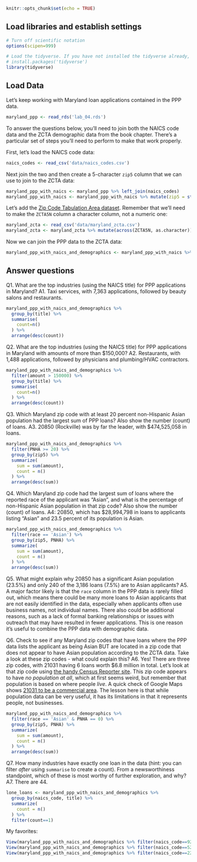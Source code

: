 ```r
knitr::opts_chunk$set(echo = TRUE)
```

## Load libraries and establish settings
```r
# Turn off scientific notation
options(scipen=999)

# Load the tidyverse. If you have not installed the tidyverse already, remove the # from the next line and run it first.  
# install.packages('tidyverse')
library(tidyverse)
```

## Load Data

Let's keep working with Maryland loan applications contained in the PPP data.

```r
maryland_ppp <- read_rds('lab_04.rds')
```

To answer the questions below, you'll need to join both the NAICS code data and the ZCTA demographic data from the book chapter. There's a particular set of steps you'll need to perform to make that work properly.

First, let's load the NAICS code data:

```r
naics_codes <- read_csv('data/naics_codes.csv')
```

Next join the two and then create a 5-character `zip5` column that we can use to join to the ZCTA data:

```r
maryland_ppp_with_naics <- maryland_ppp %>% left_join(naics_codes)
maryland_ppp_with_naics <- maryland_ppp_with_naics %>% mutate(zip5 = str_sub(zip, 1, 5))
```

Let's add the [Zip Code Tabulation Area dataset](https://umd.box.com/s/2xsq2rpkmg4ct3a77vt8j5bu4vu1z0tf). Remember that we'll need to make the `ZCTA5N` column a character column, not a numeric one:

```r
maryland_zcta <- read_csv('data/maryland_zcta.csv')
maryland_zcta <- maryland_zcta %>% mutate(across(ZCTA5N, as.character))
```

Now we can join the PPP data to the ZCTA data:

```r
maryland_ppp_with_naics_and_demographics <- maryland_ppp_with_naics %>% left_join(maryland_zcta, by=c("zip5"="ZCTA5N"))
```

## Answer questions

Q1. What are the top industries (using the NAICS title) for PPP applications in Maryland?
A1. Taxi services, with 7,363 applications, followed by beauty salons and restaurants.

```r
maryland_ppp_with_naics_and_demographics %>%
  group_by(title) %>%
  summarise(
    count=n()
  ) %>%
  arrange(desc(count))
```

Q2. What are the top industries (using the NAICS title) for PPP applications in Maryland with amounts of more than $150,000?
A2. Restaurants, with 1,488 applications, followed by physicians and plumbing/HVAC contractors.

```r
maryland_ppp_with_naics_and_demographics %>%
  filter(amount > 150000) %>%
  group_by(title) %>%
  summarise(
    count=n()
  ) %>%
  arrange(desc(count))
```

Q3. Which Maryland zip code with at least 20 percent non-Hispanic Asian population had the largest sum of PPP loans? Also show the number (count) of loans.
A3. 20850 (Rockville) was by far the leader, with $474,525,058 in loans.

```r
maryland_ppp_with_naics_and_demographics %>%
  filter(PNHA >= 20) %>%
  group_by(zip5) %>%
  summarize(
    sum = sum(amount),
    count = n()
  ) %>%
  arrange(desc(sum))
```

Q4. Which Maryland zip code had the largest sum of loans where the reported race of the applicant was "Asian", and what is the percentage of non-Hispanic Asian population in that zip code? Also show the number (count) of loans.
A4: 20850, which has $28,994,798 in loans to applicants listing "Asian" and 23.5 percent of its population is Asian.

```r
maryland_ppp_with_naics_and_demographics %>%
  filter(race == 'Asian') %>%
  group_by(zip5, PNHA) %>%
  summarize(
    sum = sum(amount),
    count = n()
  ) %>%
  arrange(desc(sum))
```

Q5. What might explain why 20850 has a significant Asian population (23.5%) and only 240 of the 3,186 loans (7.5%) are to Asian applicants?
A5. A major factor likely is that the `race` column in the PPP data is rarely filled out, which means there could be many more loans to Asian applicants that are not easily identified in the data, especially when applicants often use business names, not individual names. There also could be additional reasons, such as a lack of formal banking relationships or issues with outreach that may have resulted in fewer applications. This is one reason it's useful to combine the PPP data with demographic data.

Q6. Check to see if any Maryland zip codes that have loans where the PPP data lists the applicant as being Asian BUT are located in a zip code that does not appear to have Asian population according to the ZCTA data. Take a look at these zip codes - what could explain this?
A6. Yes! There are three zip codes, with 21031 having 6 loans worth $6.8 million in total. Let's look at that zip code using [the handy Census Reporter site](https://censusreporter.org/profiles/86000US21031-21031/). This zip code appears to have _no population at all_, which at first seems weird, but remember that population is based on where people _live_. A quick check of Google Maps shows [21031 to be a commercial area](https://www.google.com/maps/place/Hunt+Valley,+MD+21031/@39.4849896,-76.6652558,3300m/data=!3m2!1e3!4b1!4m5!3m4!1s0x89c81265c9fb1935:0x8d4cd6bbb903a99a!8m2!3d39.4894521!4d-76.6614853). The lesson here is that while population data can be very useful, it has its limitations in that it represents people, not businesses.

```r
maryland_ppp_with_naics_and_demographics %>%
  filter(race == 'Asian' & PNHA == 0) %>%
  group_by(zip5, PNHA) %>%
  summarize(
    sum = sum(amount),
    count = n()
  ) %>%
  arrange(desc(sum))
```

Q7. How many industries have exactly one loan in the data (hint: you can filter _after_ using `summarise` to create a count). From a newsworthiness standpoint, which of these is most worthy of further exploration, and why?
A7. There are 44.

```r
lone_loans <- maryland_ppp_with_naics_and_demographics %>%
  group_by(naics_code, title) %>%
  summarize(
    count = n()
  ) %>%
  filter(count==1)
```

My favorites:

```r
View(maryland_ppp_with_naics_and_demographics %>% filter(naics_code==921140))
View(maryland_ppp_with_naics_and_demographics %>% filter(naics_code==521110))
View(maryland_ppp_with_naics_and_demographics %>% filter(naics_code==221113))
```

